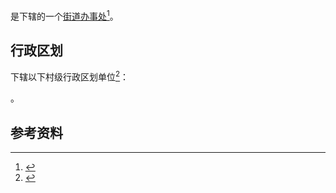 {{中国乡级行政区|21/03/23/003/000}}

'''{{PAGENAMEBASE}}'''是{{PRC admin/fullname|21/03/23/003/000|3}}下辖的一个[[街道办事处|街道办事处]]<ref>{{PRC admin/ref sgc|{{PRC admin/parent|21/03/23/003/000}}}}</ref>。

== 行政区划 ==
{{PAGENAMEBASE}}下辖以下村级行政区划单位<ref>{{PRC admin/ref sgc|21/03/23/003/000}}</ref>：

{{PRC admin/children|21/03/23/003/000}}。

== 参考资料 ==
{{reflist}}

{{辽宁行政区划小作品}}
{{PRC admin/navcat|21/03/23/003/000}}